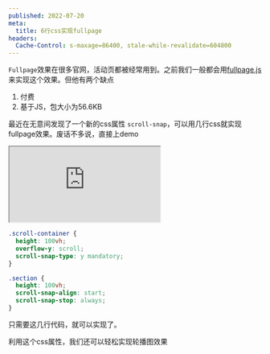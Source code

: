 ```yaml
---
published: 2022-07-20
meta:
  title: 6行css实现fullpage
headers:
  Cache-Control: s-maxage=86400, stale-while-revalidate=604800
---
```


`Fullpage`效果在很多官网，活动页都被经常用到。之前我们一般都会用[fullpage.js](https://alvarotrigo.com/fullPage/)来实现这个效果。但他有两个缺点

1. 付费
2. 基于JS，包大小为56.6KB

最近在无意间发现了一个新的css属性 `scroll-snap`，可以用几行css就实现fullpage效果。废话不多说，直接上demo


<iframe src="https://codesandbox.io/embed/admiring-sea-v9nd2t?fontsize=14&hidenavigation=1&theme=dark"
     style={{ width: '100%', height: '500px', border:0, borderRadius: '4px', overflow: 'hidden'}}
     title="admiring-sea-v9nd2t"
     allow="accelerometer; ambient-light-sensor; camera; encrypted-media; geolocation; gyroscope; hid; microphone; midi; payment; usb; vr; xr-spatial-tracking"
     sandbox="allow-forms allow-modals allow-popups allow-presentation allow-same-origin allow-scripts"
   ></iframe>

```css
.scroll-container {
  height: 100vh;
  overflow-y: scroll;
  scroll-snap-type: y mandatory;
}

.section {
  height: 100vh;
  scroll-snap-align: start;
  scroll-snap-stop: always;
}

```

只需要这几行代码，就可以实现了。

利用这个css属性，我们还可以轻松实现轮播图效果


